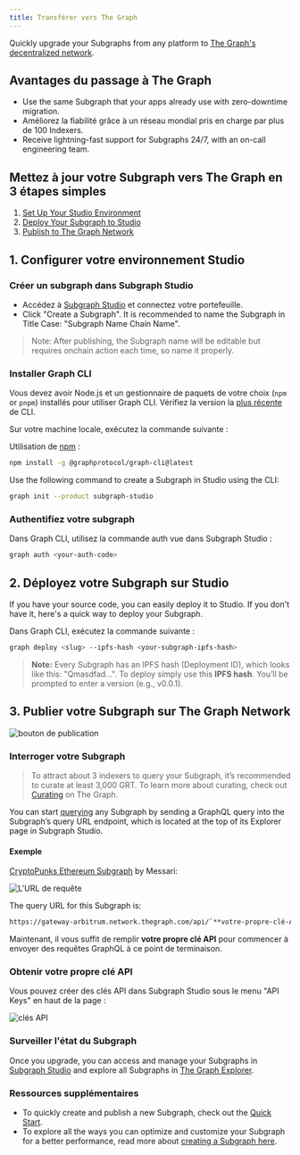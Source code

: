 ```yaml
---
title: Transférer vers The Graph
---
```


Quickly upgrade your Subgraphs from any platform to [The Graph's decentralized network](https://thegraph.com/networks/).

## Avantages du passage à The Graph

- Use the same Subgraph that your apps already use with zero-downtime migration.
- Améliorez la fiabilité grâce à un réseau mondial pris en charge par plus de 100 Indexers.
- Receive lightning-fast support for Subgraphs 24/7, with an on-call engineering team.

## Mettez à jour votre Subgraph vers The Graph en 3 étapes simples

1. [Set Up Your Studio Environment](/subgraphs/cookbook/transfer-to-the-graph/#1-set-up-your-studio-environment)
2. [Deploy Your Subgraph to Studio](/subgraphs/cookbook/transfer-to-the-graph/#2-deploy-your-subgraph-to-studio)
3. [Publish to The Graph Network](/subgraphs/cookbook/transfer-to-the-graph/#publish-your-subgraph-to-the-graphs-decentralized-network)

## 1. Configurer votre environnement Studio

### Créer un subgraph dans Subgraph Studio

- Accédez à [Subgraph Studio](https://thegraph.com/studio/) et connectez votre portefeuille.
- Click "Create a Subgraph". It is recommended to name the Subgraph in Title Case: "Subgraph Name Chain Name".

> Note: After publishing, the Subgraph name will be editable but requires onchain action each time, so name it properly.

### Installer Graph CLI

Vous devez avoir Node.js et un gestionnaire de paquets de votre choix (`npm` or `pnpm`) installés pour utiliser Graph CLI. Vérifiez la version la [plus récente](https://github.com/graphprotocol/graph-tooling/releases?q=%40graphprotocol%2Fgraph-cli&expanded=true) de CLI.

Sur votre machine locale, exécutez la commande suivante :

Utilisation de [npm](https://www.npmjs.com/) :

```sh
npm install -g @graphprotocol/graph-cli@latest
```

Use the following command to create a Subgraph in Studio using the CLI:

```sh
graph init --product subgraph-studio
```

### Authentifiez votre subgraph

Dans Graph CLI, utilisez la commande auth vue dans Subgraph Studio :

```sh
graph auth <your-auth-code>
```

## 2. Déployez votre Subgraph sur Studio

If you have your source code, you can easily deploy it to Studio. If you don't have it, here's a quick way to deploy your Subgraph.

Dans Graph CLI, exécutez la commande suivante :

```sh
graph deploy <slug> --ipfs-hash <your-subgraph-ipfs-hash>

```

> **Note:** Every Subgraph has an IPFS hash (Deployment ID), which looks like this: "Qmasdfad...". To deploy simply use this **IPFS hash**. You’ll be prompted to enter a version (e.g., v0.0.1).

## 3. Publier votre Subgraph sur The Graph Network

![bouton de publication](/img/publish-sub-transfer.png)

### Interroger votre Subgraph

> To attract about 3 indexers to query your Subgraph, it’s recommended to curate at least 3,000 GRT. To learn more about curating, check out [Curating](/resources/roles/curating/) on The Graph.

You can start [querying](/subgraphs/querying/introduction/) any Subgraph by sending a GraphQL query into the Subgraph’s query URL endpoint, which is located at the top of its Explorer page in Subgraph Studio.

#### Exemple

[CryptoPunks Ethereum Subgraph](https://thegraph.com/explorer/subgraphs/HdVdERFUe8h61vm2fDyycHgxjsde5PbB832NHgJfZNqK) by Messari:

![L'URL de requête](/img/cryptopunks-screenshot-transfer.png)

The query URL for this Subgraph is:

```sh
https://gateway-arbitrum.network.thegraph.com/api/`**votre-propre-clé-Api**`/subgraphs/id/HdVdERFUe8h61vm2fDyycgxjsde5PbB832NHgJfZNqK
```

Maintenant, il vous suffit de remplir **votre propre clé API** pour commencer à envoyer des requêtes GraphQL à ce point de terminaison.

### Obtenir votre propre clé API

Vous pouvez créer des clés API dans Subgraph Studio sous le menu "API Keys" en haut de la page :

![clés API](/img/Api-keys-screenshot.png)

### Surveiller l'état du Subgraph

Once you upgrade, you can access and manage your Subgraphs in [Subgraph Studio](https://thegraph.com/studio/) and explore all Subgraphs in [The Graph Explorer](https://thegraph.com/networks/).

### Ressources supplémentaires

- To quickly create and publish a new Subgraph, check out the [Quick Start](/subgraphs/quick-start/).
- To explore all the ways you can optimize and customize your Subgraph for a better performance, read more about [creating a Subgraph here](/developing/creating-a-subgraph/).
